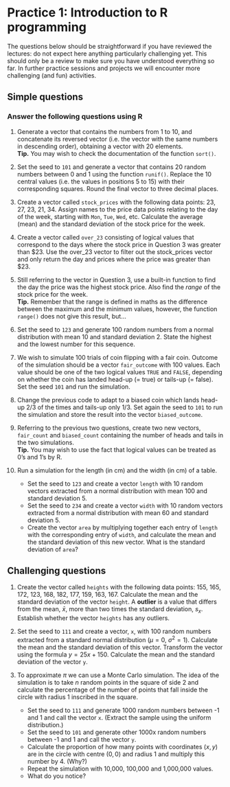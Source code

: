 # Practice 1: Introduction to R programming

The questions below should be straightforward if you have reviewed the lectures: do not expect here anything particularly challenging yet. This should only be a review to make sure you have understood everything so far. In further practice sessions and projects we will encounter more challenging (and fun) activities.

## Simple questions

### Answer the following questions using R

1.  Generate a vector that contains the numbers from 1 to 10, and concatenate its reversed vector (i.e. the vector with the same numbers in descending order), obtaining a vector with 20 elements.\
    **Tip.** You may wish to check the documentation of the function `sort()`.

2.  Set the seed to `101` and generate a vector that contains 20 random numbers between 0 and 1 using the function `runif()`. Replace the 10 central values (i.e. the values in positions 5 to 15) with their corresponding squares. Round the final vector to three decimal places.

3.  Create a vector called `stock_prices` with the following data points: 23, 27, 23, 21, 34. Assign names to the price data points relating to the day of the week, starting with `Mon`, `Tue`, `Wed`, etc. Calculate the average (mean) and the standard deviation of the stock price for the week.

4.  Create a vector called `over_23` consisting of logical values that correspond to the days where the stock price in Question 3 was greater than \$23. Use the over_23 vector to filter out the stock_prices vector and only return the day and prices where the price was greater than \$23.

5.  Still referring to the vector in Question 3, use a built-in function to find the day the price was the highest stock price. Also find the *range* of the stock price for the week.\
    **Tip.** Remember that the range is defined in maths as the difference between the maximum and the minimum values, however, the function `range()` does not give this result, but...

6.  Set the seed to `123` and generate 100 random numbers from a normal distribution with mean 10 and standard deviation 2. State the highest and the lowest number for this sequence.

7.  We wish to simulate 100 trials of coin flipping with a fair coin. Outcome of the simulation should be a vector `fair_outcome` with 100 values. Each value should be one of the two logical values `TRUE` and `FALSE`, depending on whether the coin has landed head-up (= true) or tails-up (= false). Set the seed `101` and run the simulation.

8.  Change the previous code to adapt to a biased coin which lands head-up 2/3 of the times and tails-up only 1/3. Set again the seed to `101` to run the simulation and store the result into the vector `biased_outcome`.

9.  Referring to the previous two questions, create two new vectors, `fair_count` and `biased_count` containing the number of heads and tails in the two simulations.\
    **Tip.** You may wish to use the fact that logical values can be treated as 0's and 1's by R.

10. Run a simulation for the length (in cm) and the width (in cm) of a table.

    -   Set the seed to `123` and create a vector `length` with 10 random vectors extracted from a normal distribution with mean 100 and standard deviation 5.
    -   Set the seed to `234` and create a vector `width` with 10 random vectors extracted from a normal distribution with mean 60 and standard deviation 5.
    -   Create the vector `area` by multiplying together each entry of `length` with the corresponding entry of `width`, and calculate the mean and the standard deviation of this new vector. What is the standard deviation of `area`?

## Challenging questions

1.  Create the vector called `heights` with the following data points: 155, 165, 172, 123, 168, 182, 177, 159, 163, 167. Calculate the mean and the standard deviation of the vector `height`. A **outlier** is a value that differs from the mean, $\bar{x}$, more than two times the standard deviation, $s_x$. Establish whether the vector `heights` has any outliers.

2.  Set the seed to `111` and create a vector, `x`, with 100 random numbers extracted from a standard normal distribution ($\mu = 0$, $\sigma^2 = 1$). Calculate the mean and the standard deviation of this vector. Transform the vector using the formula $y = 25x + 150$. Calculate the mean and the standard deviation of the vector `y`.

3.  To approximate $\pi$ we can use a Monte Carlo simulation. The idea of the simulation is to take $n$ random points in the square of side $2$ and calculate the percentage of the number of points that fall inside the circle with radius $1$ inscribed in the square.

    -   Set the seed to `111` and generate 1000 random numbers between -1 and 1 and call the vector `x`. (Extract the sample using the uniform distribution.)
    -   Set the seed to `101` and generate other 1000x random numbers between -1 and 1 and call the vector `y`.
    -   Calculate the proportion of how many points with coordinates $(x,y)$ are in the circle with centre $(0,0)$ and radius $1$ and multiply this number by $4$. (Why?)
    -   Repeat the simulation with 10,000, 100,000 and 1,000,000 values.
    -   What do you notice?
